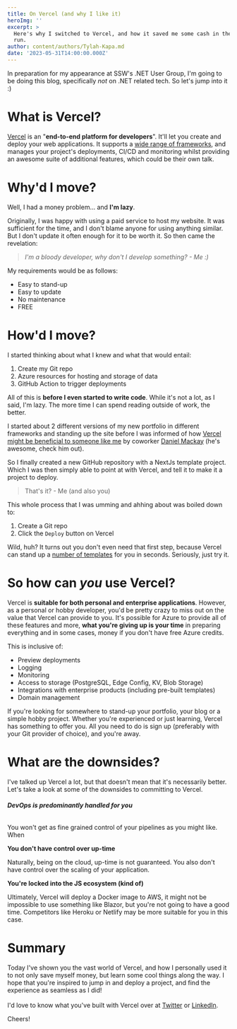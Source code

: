 ```yaml
---
title: On Vercel (and why I like it)
heroImg: ''
excerpt: >
  Here's why I switched to Vercel, and how it saved me some cash in the long
  run.
author: content/authors/Tylah-Kapa.md
date: '2023-05-31T14:00:00.000Z'
---
```


In preparation for my appearance at SSW's .NET User Group, I'm going to be doing this blog, specifically *not* on .NET related tech. So let's jump into it :)

# What is Vercel?

[Vercel](https://vercel.com/) is an "**end-to-end platform for developers**". It'll let you create and deploy your web applications. It supports a [wide range of frameworks](https://vercel.com/docs/frameworks), and manages your project's deployments, CI/CD and monitoring whilst providing an awesome suite of additional features, which could be their own talk.

# Why'd I move?

Well, I had a money problem... and **I'm lazy**.

Originally, I was happy with using a paid service to host my website. It was sufficient for the time, and I don't blame anyone for using anything similar. But I don't update it often enough for it to be worth it. So then came the revelation:

> *I'm a bloody developer, why don't I develop something? - Me :)*

My requirements would be as follows:

* Easy to stand-up
* Easy to update
* No maintenance
* FREE

# How'd I move?

I started thinking about what I knew and what that would entail:

1. Create my Git repo
2. Azure resources for hosting and storage of data
3. GitHub Action to trigger deployments

All of this is **before I even started to write code**. While it's not a lot, as I said, I'm lazy. The more time I can spend reading outside of work, the better.

I started about 2 different versions of my new portfolio in different frameworks and standing up the site before I was informed of how [Vercel might be beneficial to someone like me](https://www.dandoescode.com/blog/migrating-from-gatsby-to-nextjs) by coworker [Daniel Mackay](https://ssw.com.au/people/daniel-mackay) (he's awesome, check him out).

So I finally created a new GitHub repository with a NextJs template project. Which I was then simply able to point at with Vercel, and tell it to make it a project to deploy.

> That's it? - Me (and also you) 

This whole process that I was umming and ahhing about was boiled down to:

1. Create a Git repo
2. Click the `Deploy` button on Vercel

Wild, huh? It turns out you don't even need that first step, because Vercel can stand up a [number of templates](https://vercel.com/templates) for you in seconds. Seriously, just try it.

# So how can *you* use Vercel?

Vercel is **suitable for both personal and enterprise applications**. However, as a personal or hobby developer, you'd be pretty crazy to miss out on the value that Vercel can provide to you. It's possible for Azure to provide all of these features and more, **what you're giving up is your time** in preparing everything and in some cases, money if you don't have free Azure credits.

This is inclusive of:

* Preview deployments
* Logging
* Monitoring
* Access to storage (PostgreSQL, Edge Config, KV, Blob Storage)
* Integrations with enterprise products (including pre-built templates)
* Domain management

If you're looking for somewhere to stand-up your portfolio, your blog or a simple hobby project. Whether you're experienced or just learning, Vercel has something to offer you. All you need to do is sign up (preferably with your Git provider of choice), and you're away.

# What are the downsides?

I've talked up Vercel a lot, but that doesn't mean that it's necessarily better. Let's take a look at some of the downsides to committing to Vercel.

###### **DevOps is predominantly handled for you**

You won't get as fine grained control of your pipelines as you might like. When

**You don't have control over up-time**

Naturally, being on the cloud, up-time is not guaranteed. You also don't have control over the scaling of your application.

**You're locked into the JS ecosystem (kind of)**

Ultimately, Vercel will deploy a Docker image to AWS, it might not be impossible to use something like Blazor, but you're not going to have a good time. Competitors like Heroku or Netlify may be more suitable for you in this case.

# Summary

Today I've shown you the vast world of Vercel, and how I personally used it to not only save myself money, but learn some cool things along the way. I hope that you're inspired to jump in and deploy a project, and find the experience as seamless as I did!\
\
I'd love to know what you've built with Vercel over at [Twitter](https://twitter.com/JadeKapa) or [LinkedIn](https://www.linkedin.com/in/tylah-kapa/).

Cheers!
